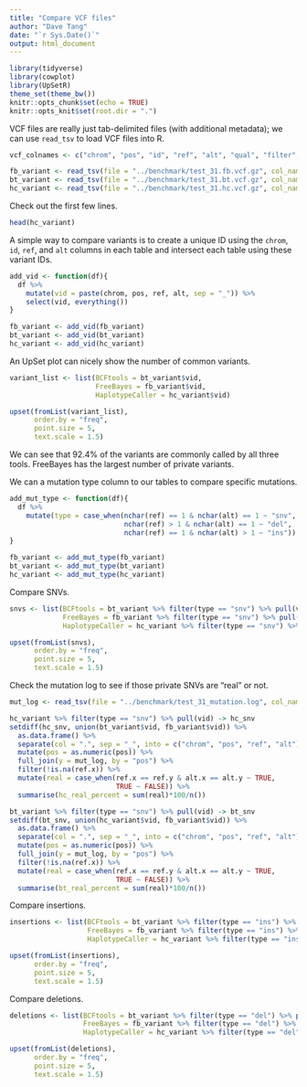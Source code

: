 ```yaml
---
title: "Compare VCF files"
author: "Dave Tang"
date: "`r Sys.Date()`"
output: html_document
---
```


```r
library(tidyverse)
library(cowplot)
library(UpSetR)
theme_set(theme_bw())
knitr::opts_chunk$set(echo = TRUE)
knitr::opts_knit$set(root.dir = ".")
```

VCF files are really just tab-delimited files (with additional metadata); we can use `read_tsv` to load VCF files into R.

```r
vcf_colnames <- c("chrom", "pos", "id", "ref", "alt", "qual", "filter", "info", "format", "sample")

fb_variant <- read_tsv(file = "../benchmark/test_31.fb.vcf.gz", col_names = vcf_colnames, comment = "#")
bt_variant <- read_tsv(file = "../benchmark/test_31.bt.vcf.gz", col_names = vcf_colnames, comment = "#")
hc_variant <- read_tsv(file = "../benchmark/test_31.hc.vcf.gz", col_names = vcf_colnames, comment = "#")
```

Check out the first few lines.

```r
head(hc_variant)
```

A simple way to compare variants is to create a unique ID using the `chrom`, `id`, `ref`, and `alt` columns in each table and intersect each table using these variant IDs.

```r
add_vid <- function(df){
  df %>%
    mutate(vid = paste(chrom, pos, ref, alt, sep = "_")) %>%
    select(vid, everything())
}

fb_variant <- add_vid(fb_variant)
bt_variant <- add_vid(bt_variant)
hc_variant <- add_vid(hc_variant)
```

An UpSet plot can nicely show the number of common variants.

```r
variant_list <- list(BCFtools = bt_variant$vid,
                     FreeBayes = fb_variant$vid,
                     HaplotypeCaller = hc_variant$vid)

upset(fromList(variant_list),
      order.by = "freq",
      point.size = 5,
      text.scale = 1.5)
```

We can see that 92.4% of the variants are commonly called by all three tools. FreeBayes has the largest number of private variants.

We can a mutation type column to our tables to compare specific mutations.

```r
add_mut_type <- function(df){
  df %>%
    mutate(type = case_when(nchar(ref) == 1 & nchar(alt) == 1 ~ "snv",
                            nchar(ref) > 1 & nchar(alt) == 1 ~ "del",
                            nchar(ref) == 1 & nchar(alt) > 1 ~ "ins"))
}

fb_variant <- add_mut_type(fb_variant)
bt_variant <- add_mut_type(bt_variant)
hc_variant <- add_mut_type(hc_variant)
```

Compare SNVs.

```r
snvs <- list(BCFtools = bt_variant %>% filter(type == "snv") %>% pull(vid),
             FreeBayes = fb_variant %>% filter(type == "snv") %>% pull(vid),
             HaplotypeCaller = hc_variant %>% filter(type == "snv") %>% pull(vid))

upset(fromList(snvs),
      order.by = "freq",
      point.size = 5,
      text.scale = 1.5)
```

Check the mutation log to see if those private SNVs are "real" or not.

```r
mut_log <- read_tsv(file = "../benchmark/test_31_mutation.log", col_names = c("pos", "ref", "alt"))

hc_variant %>% filter(type == "snv") %>% pull(vid) -> hc_snv
setdiff(hc_snv, union(bt_variant$vid, fb_variant$vid)) %>%
  as.data.frame() %>%
  separate(col = ".", sep = "_", into = c("chrom", "pos", "ref", "alt")) %>%
  mutate(pos = as.numeric(pos)) %>%
  full_join(y = mut_log, by = "pos") %>%
  filter(!is.na(ref.x)) %>%
  mutate(real = case_when(ref.x == ref.y & alt.x == alt.y ~ TRUE,
                          TRUE ~ FALSE)) %>%
  summarise(hc_real_percent = sum(real)*100/n())

bt_variant %>% filter(type == "snv") %>% pull(vid) -> bt_snv
setdiff(bt_snv, union(hc_variant$vid, fb_variant$vid)) %>%
  as.data.frame() %>%
  separate(col = ".", sep = "_", into = c("chrom", "pos", "ref", "alt")) %>%
  mutate(pos = as.numeric(pos)) %>%
  full_join(y = mut_log, by = "pos") %>%
  filter(!is.na(ref.x)) %>%
  mutate(real = case_when(ref.x == ref.y & alt.x == alt.y ~ TRUE,
                          TRUE ~ FALSE)) %>%
  summarise(bt_real_percent = sum(real)*100/n())
```

Compare insertions.

```r
insertions <- list(BCFtools = bt_variant %>% filter(type == "ins") %>% pull(vid),
                   FreeBayes = fb_variant %>% filter(type == "ins") %>% pull(vid),
                   HaplotypeCaller = hc_variant %>% filter(type == "ins") %>% pull(vid))

upset(fromList(insertions),
      order.by = "freq",
      point.size = 5,
      text.scale = 1.5)
```

Compare deletions.

```r
deletions <- list(BCFtools = bt_variant %>% filter(type == "del") %>% pull(vid),
                  FreeBayes = fb_variant %>% filter(type == "del") %>% pull(vid),
                  HaplotypeCaller = hc_variant %>% filter(type == "del") %>% pull(vid))

upset(fromList(deletions),
      order.by = "freq",
      point.size = 5,
      text.scale = 1.5)
```
